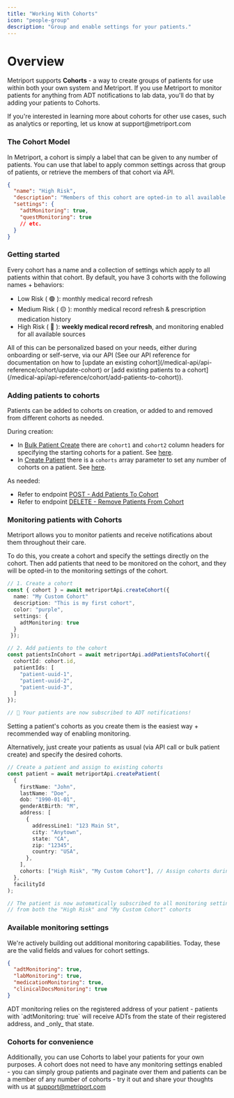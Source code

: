 ```yaml
---
title: "Working With Cohorts"
icon: "people-group"
description: "Group and enable settings for your patients."
---
```


# Overview
Metriport supports **Cohorts** - a way to create groups of patients for use within both your own system and Metriport. 
If you use Metriport to monitor patients for anything from ADT notifications to lab data, you'll do that by adding your patients to Cohorts.

<Info>
  If you're interested in learning more about cohorts for
  other use cases, such as analytics or reporting, let us
  know at support@metriport.com
</Info>

### The Cohort Model

In Metriport, a cohort is simply a label that can be given to any number of patients. You can use that label to apply common settings across that group of patients,
or retrieve the members of that cohort via API.

```json
{
  "name": "High Risk",
  "description": "Members of this cohort are opted-in to all available data sources.",
  "settings": {
    "adtMonitoring": true,
    "questMonitoring": true
    // etc.
  }
}
```

### Getting started

Every cohort has a name and a collection of settings which apply to all patients within that cohort.
By default, you have 3 cohorts with the following names + behaviors:

- Low Risk ( 🟢 ): monthly medical record refresh
- Medium Risk ( 🟡 ): monthly medical record refresh & prescription medication history
- High Risk ( 🔴 ): <b>weekly medical record refresh</b>, and monitoring enabled for all available sources

<Note>
  All of this can be personalized based on your needs,
  either during onboarding or self-serve, via our API (See
  our API reference for documentation on how to [update an
  existing
  cohort](/medical-api/api-reference/cohort/update-cohort)
  or [add existing patients to a
  cohort](/medical-api/api-reference/cohort/add-patients-to-cohort)).
</Note>

### Adding patients to cohorts

Patients can be added to cohorts on creation, or added to and removed from different cohorts as needed.

During creation:

- In [Bulk Patient Create](/medical-api/api-reference/patient/bulk-create-patient) there are `cohort1` and `cohort2` column headers for specifying the starting cohorts for a patient. See [here](/medical-api/api-reference/patient/bulk-create-patient#param-cohort1).
- In [Create Patient](/medical-api/api-reference/patient/create-patient) there is a `cohorts` array parameter to set any number of cohorts on a patient. See [here](/medical-api/api-reference/patient/create-patient#param-cohorts).

As needed:

- Refer to endpoint [POST - Add Patients To Cohort](/medical-api/api-reference/cohort/add-patients-to-cohort)
- Refer to endpoint [DELETE - Remove Patients From Cohort](/medical-api/api-reference/cohort/remove-patients-from-cohort)

### Monitoring patients with Cohorts

Metriport allows you to monitor patients and receive notifications about them throughout their care.

To do this, you create a cohort and specify the settings directly on the cohort. Then add patients that need to be monitored on the cohort, and they will be opted-in to the monitoring settings of the cohort.

```typescript
// 1. Create a cohort
const { cohort } = await metriportApi.createCohort({
  name: "My Custom Cohort"
  description: "This is my first cohort",
  color: "purple",
  settings: {
    adtMonitoring: true
  }
 });

// 2. Add patients to the cohort
const patientsInCohort = await metriportApi.addPatientsToCohort({
  cohortId: cohort.id,
  patientIds: [
    "patient-uuid-1",
    "patient-uuid-2",
    "patient-uuid-3",
  ]
});

// 🎉 Your patients are now subscribed to ADT notifications!
```

<Tip>
  Setting a patient's cohorts as you create them is the
  easiest way + recommended way of enabling monitoring.
</Tip>

Alternatively, just create your patients as usual (via API call or bulk patient create) and specify the desired cohorts.

```typescript
// Create a patient and assign to existing cohorts
const patient = await metriportApi.createPatient(
  {
    firstName: "John",
    lastName: "Doe",
    dob: "1990-01-01",
    genderAtBirth: "M",
    address: [
      {
        addressLine1: "123 Main St",
        city: "Anytown",
        state: "CA",
        zip: "12345",
        country: "USA",
      },
    ],
    cohorts: ["High Risk", "My Custom Cohort"], // Assign cohorts during creation
  },
  facilityId
);

// The patient is now automatically subscribed to all monitoring settings
// from both the "High Risk" and "My Custom Cohort" cohorts
```

### Available monitoring settings

We're actively building out additional monitoring capabilities. Today, these are the valid fields and values for cohort settings.
```json
{
  "adtMonitoring": true,
  "labMonitoring": true,
  "medicationMonitoring": true,
  "clinicalDocsMonitoring": true
}
```

<Info>
  ADT monitoring relies on the registered address of your patient - patients with `adtMonitoring: true` will receive ADTs from the state of their registered address, and _only_ that state.
</Info>

### Cohorts for convenience

Additionally, you can use Cohorts to label your patients for your own purposes. 
A cohort does not need to have any monitoring settings enabled - you can simply group patients 
and paginate over them and patients can be a member of any number of cohorts - try it out and share your 
thoughts with us at support@metriport.com
